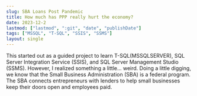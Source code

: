 ```yaml
---
slug: SBA Loans Post Pandemic
title: How much has PPP really hurt the economy?
date: 2023-12-2
lastmod: ["lastmod", ":git", "date", "publishDate"]
tags: ["MSSQL", "T-SQL", "SSIS", "SSMS"]
layout: single
---
```


This started out as a guided project to learn T-SQL(MSSQLSERVER), SQL Server Integration Service (SSIS), and SQL Server Management Studio (SSMS). However, I realized something a little... weird. Doing a little digging, we know that the Small Business Administration (SBA) is a federal program. The SBA connects entrepreneurs with lenders to help small businesses keep their doors open and employees paid. 

<!--more-->